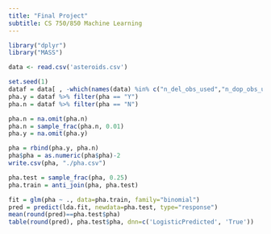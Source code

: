 ```yaml
---
title: "Final Project"
subtitle: CS 750/850 Machine Learning
---
```


```r
library("dplyr")
library("MASS")
```
```r
data <- read.csv('asteroids.csv')
```
```r
set.seed(1)
dataf = data[ , -which(names(data) %in% c("n_del_obs_used","n_dop_obs_used", "full_name"))]
pha.y = dataf %>% filter(pha == "Y")
pha.n = dataf %>% filter(pha == "N")

pha.n = na.omit(pha.n)
pha.n = sample_frac(pha.n, 0.01)
pha.y = na.omit(pha.y)

pha = rbind(pha.y, pha.n)
pha$pha = as.numeric(pha$pha)-2
write.csv(pha, "./pha.csv")
```


```r
pha.test = sample_frac(pha, 0.25)
pha.train = anti_join(pha, pha.test)
```

```r
fit = glm(pha ~ ., data=pha.train, family="binomial")
pred = predict(lda.fit, newdata=pha.test, type="response")
mean(round(pred)==pha.test$pha)
table(round(pred), pha.test$pha, dnn=c('LogisticPredicted', 'True'))



```
